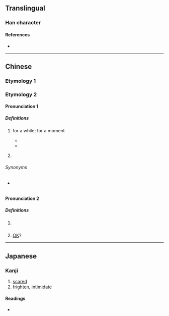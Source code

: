 {{also|嚇}}
{{character info}}
==Translingual==
{{stroke order|strokes=6}}

===Han character===
{{Han char|rn=30|rad=口|as=03|sn=6|four=|canj=RMY|ids=⿰口下}}

====References====
* {{Han ref|kx=0177.021|dkj=03306|dj=0394.050|hdz=10577.020|uh=5413|ud=21523}}

----

==Chinese==

===Etymology 1===
{{zh-see|嚇}}

===Etymology 2===
{{zh-forms}}

====Pronunciation 1====
{{zh-pron
|c=haa5
|cat=part
}}

=====Definitions=====
{{zh-hanzi}}

# {{lb|zh|Cantonese}} {{non-gloss definition|grammatical particle used to emphasise an activity which goes on for a brief moment.}} for a while; for a moment
#* {{zh-x|等 我 諗 吓{haa5}。|Let me think about it for '''a while'''.|C-GZ}}
#* {{zh-x|我 聽{ting1}日 行 吓{haa5}。|Tomorrow, I will take a '''little''' walk.|C-GZ}}
# {{lb|zh|Cantonese}} {{rfdef|zh}}
#: {{zh-x|地方 都 幾 大 吓{haa5}。|The place was actually quite big.|C}}

======Synonyms======
* {{qualifier|Mandarin}} {{zh-l|一下}}

====Pronunciation 2====
{{zh-pron
|c=haa2
|cat=part
}}

=====Definitions=====
{{zh-hanzi}}

# {{lb|zh|Cantonese}} {{non-gloss definition|sentence-final particle used as question tag}}
# {{lb|zh|Cantonese}} {{non-gloss definition|sentence-final particle used to remind someone of something / give caution;}} [[OK]]?
#: {{zh-x|你 乖乖 地{dei6-2} 坐 喺度 喇 吓。|Sit here and behave, '''OK'''?|C}}

----

==Japanese==

===Kanji===
{{ja-kanji|grade=|rs=口03}}

# [[scared]]
# [[frighten]], [[intimidate]]

====Readings====
* {{ja-readings|on=かく, か}}